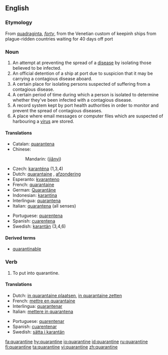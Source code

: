==English==

===Etymology===
From {{L.}} [[quadraginta]], ''[[forty]]'', from the Venetian custom of keepinh ships from plague-ridden countries waiting for 40 days off port

===Noun===
{{en-noun}}

# An attempt at preventing the spread of a [[disease]] by isolating those believed to be infected.
# An official detention of a ship at port due to suspicion that it may be carrying a contagious disease aboard.
# A certain place for isolating persons suspected of suffering from a contagious disease.
# A certain period of time during which a person is isolated to determine whether they've been infected with a contagious disease.
# A record system kept by port health authorities in order to monitor and prevent the spread of contagious diseases.
# A place where email messages or computer files which are suspected of harbouring a [[virus]] are stored. 

====Translations====
{{top}}
*Catalan: [[quarantena]] {{f}}
*Chinese:
*:Mandarin: {{zh-ts|檢疫|检疫}} ([[jiǎnyì]])
*Czech: [[karanténa]] {{f}} (1,3,4)
*Dutch: [[quarantaine]] {{f}}, [[afzondering]] {{f}}
*Esperanto: [[kvaranteno]]
*French: [[quarantaine]] {{f}}
*German: [[Quarantäne]] {{f}}
*Indonesian: [[karantina]]
*Interlingua: [[quarantena]]
*Italian: [[quarantena#Italian|quarantena]] {{f}} (all senses)
{{mid}}
*Portuguese: [[quarentena]] {{f}}
*Spanish: [[cuarentena]] {{f}}
*Swedish: [[karantän]] {{c}} (3,4,6)
{{bottom}}

====Derived terms====
*[[quarantinable]]

===Verb===
{{en-verb|quarantin|ing}}

# To put into quarantine.

====Translations====
{{top}}
*Dutch: [[in quarantaine plaatsen]], [[in quarantaine zetten]]
*French: [[mettre en quarantaine]]
*Interlingua: [[quarantenar]]
*Italian: [[mettere in quarantena]]
{{mid}}
*Portuguese: [[quarentenar]]
*Spanish: [[cuarentenar]]
*Swedish: [[sätta i karantän]]
{{bottom}}

[[fa:quarantine]]
[[hy:quarantine]]
[[io:quarantine]]
[[id:quarantine]]
[[ru:quarantine]]
[[fi:quarantine]]
[[ta:quarantine]]
[[vi:quarantine]]
[[zh:quarantine]]